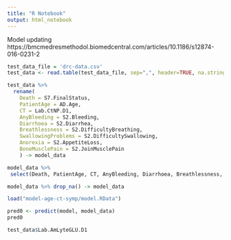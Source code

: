 ```yaml
---
title: "R Notebook"
output: html_notebook
---
```


Model updating
https://bmcmedresmethodol.biomedcentral.com/articles/10.1186/s12874-016-0231-2

```r
test_data_file = 'drc-data.csv' 
test_data <- read.table(test_data_file, sep=",", header=TRUE, na.strings="\\N")

test_data %>% 
  rename(
    Death = S7.FinalStatus,
    PatientAge = AD.Age,
    CT = Lab.CtNP.D1,
    AnyBleeding = S2.Bleeding,
    Diarrhoea = S2.Diarrhea,
    Breathlessness = S2.DifficultyBreathing, 
    SwallowingProblems = S2.DifficultySwallowing,
    Anorexia = S2.AppetiteLoss,
    BoneMusclePain = S2.JoinMusclePain
    ) -> model_data

model_data %>%
 select(Death, PatientAge, CT, AnyBleeding, Diarrhoea, Breathlessness, SwallowingProblems, Anorexia, BoneMusclePain) -> model_data

model_data %>% drop_na() -> model_data


```

```r
load("model-age-ct-symp/model.RData")

pred0 <- predict(model, model_data)
pred0
```

```r
test_data$Lab.AmLyteGLU.D1
```
